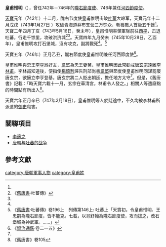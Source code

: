 '''皇甫惟明'''（{{bd|?||747年|2月}}），曾任742年－746年的[[隴右節度使|隴右節度使]]、746年兼任[[河西節度使|河西節度使]]。

[[天宝_(唐朝)|天寶]]元年（742年）十二月，陇右节度使皇甫惟明击破[[吐蕃|吐蕃]]大岭军，天寶元年十二月戊戌（743年1月27日 ）攻破青海道莽布支营三万馀众，斬獲敵人首級五千餘<ref name="資治215"/>。天寶二年四月丁亥（743年5月16日，癸未年），皇甫惟明率領軍隊前往[[西平县_(消歧义)|西平]]，击退吐蕃，行走千馀里，攻破洪济城<ref>《[[舊唐書|舊唐書]]·吐蕃傳》</ref><ref name="資治215"/>。天寶四年九月癸未（745年10月28日，乙酉年），皇甫惟明攻打石堡城，沒有攻克，副將戰死<ref name="資治215"/>。<ref>《[[舊唐書|舊唐書]]·吐蕃傳》卷196上　列傳第146上: 吐蕃上「天寶初，令皇甫惟明、王忠嗣為隴右節度，皆不能克。七載，以哥舒翰為隴右節度使，攻而拔之，改石堡城為神武軍。……」</ref>

天寶五年（746年）正月乙丑，隴右節度使皇甫惟明兼任河西節度使<ref name="資治215">《[[資治通鑑|資治通鑑]]·卷二一五》</ref>。

皇甫惟明與忠王[[李亨|李亨]]爲好友，[[韋堅|韋堅]]為忠王妻舅，皇甫惟明因此常勸戒[[唐玄宗|唐玄宗]]遠離[[李林甫|李林甫]]。李林甫知道後，便指使[[楊慎矜|楊慎矜]]誣告刑部尚書[[韋堅|韋堅]]與節度使皇甫惟明同謀罷廢唐玄宗，欲擁立李亨登基。唐玄宗將二人貶出朝廷，擔任地方太守<ref name="資治215"/>。但是，《舊唐書》記載：「時天寶六載十一月，玄宗在華清宮，林甫令人發之。」相關人等遭廢黜的時間點有所出入<ref name="舊唐書-卷105">《舊唐書》卷105</ref>。

天寶六年正月辛巳（747年2月18日），皇甫惟明等人於貶途中，不久均被李林甫所派遣的[[御史|御史]]殺害。

==關聯項目==
*[[李適之|李適之]]
*[[唐朝与吐蕃的战争|唐朝与吐蕃的战争]]

==參考文獻==
{{reflist}}

[[category:唐朝軍事人物|category:唐朝軍事人物]]
[[category:皇甫姓|category:皇甫姓]]
